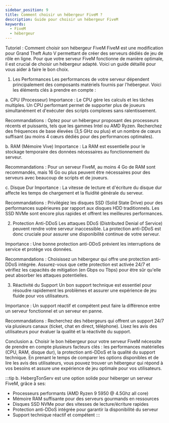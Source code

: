```yaml
---
sidebar_position: 9
title: Comment choisir un hébergeur FiveM ?
description: Guide pour choisir un hébergeur FiveM
keywords:
  - FiveM
  - hébergeur
---
```



Tutoriel : Comment choisir son hébergeur FiveM
FiveM est une modification pour Grand Theft Auto V permettant de créer des serveurs dédiés de jeu de rôle en ligne. Pour que votre serveur FiveM fonctionne de manière optimale, il est crucial de choisir un hébergeur adapté. Voici un guide détaillé pour vous aider à faire le bon choix.

1. Les Performances
Les performances de votre serveur dépendent principalement des composants matériels fournis par l'hébergeur. Voici les éléments clés à prendre en compte :

a. CPU (Processeur)
Importance : Le CPU gère les calculs et les tâches multiples. Un CPU performant permet de supporter plus de joueurs simultanément et d'exécuter des scripts complexes sans ralentissement.

Recommandations : Optez pour un hébergeur proposant des processeurs récents et puissants, tels que les gammes Intel ou AMD Ryzen. Recherchez des fréquences de base élevées (3,5 GHz ou plus) et un nombre de cœurs suffisant (au moins 4 cœurs dédiés pour des performances optimales).

b. RAM (Mémoire Vive)
Importance : La RAM est essentielle pour le stockage temporaire des données nécessaires au fonctionnement du serveur.

Recommandations : Pour un serveur FiveM, au moins 4 Go de RAM sont recommandés, mais 16 Go ou plus peuvent être nécessaires pour des serveurs avec beaucoup de scripts et de joueurs.

c. Disque Dur
Importance : La vitesse de lecture et d'écriture du disque dur affecte les temps de chargement et la fluidité générale du serveur.

Recommandations : Privilégiez les disques SSD (Solid State Drive) pour des performances supérieures par rapport aux disques HDD traditionnels. Les SSD NVMe sont encore plus rapides et offrent les meilleures performances.

2. Protection Anti-DDoS
Les attaques DDoS (Distributed Denial of Service) peuvent rendre votre serveur inaccessible. La protection anti-DDoS est donc cruciale pour assurer une disponibilité continue de votre serveur.

Importance : Une bonne protection anti-DDoS prévient les interruptions de service et protège vos données.

Recommandations : Choisissez un hébergeur qui offre une protection anti-DDoS intégrée. Assurez-vous que cette protection est activée 24/7 et vérifiez les capacités de mitigation (en Gbps ou Tbps) pour être sûr qu'elle peut absorber les attaques potentielles.

3. Réactivité du Support
Un bon support technique est essentiel pour résoudre rapidement les problèmes et assurer une expérience de jeu fluide pour vos utilisateurs.

Importance : Un support réactif et compétent peut faire la différence entre un serveur fonctionnel et un serveur en panne.

Recommandations : Recherchez des hébergeurs qui offrent un support 24/7 via plusieurs canaux (ticket, chat en direct, téléphone). Lisez les avis des utilisateurs pour évaluer la qualité et la réactivité du support.

Conclusion
a. Choisir le bon hébergeur pour votre serveur FiveM nécessite de prendre en compte plusieurs facteurs clés : les performances matérielles (CPU, RAM, disque dur), la protection anti-DDoS et la qualité du support technique. En prenant le temps de comparer les options disponibles et de lire les avis des utilisateurs, vous pouvez trouver un hébergeur qui répond à vos besoins et assure une expérience de jeu optimale pour vos utilisateurs.

:::tip b. HebergTonServ est une option solide pour héberger un serveur FiveM, grâce à ses:
- Processeurs performants (AMD Ryzen 9 5950 @ 4.5Ghz all core)
- Mémoire RAM suffisante pour des serveurs gourmands en ressources
- Disques SSD NVMe pour des vitesses de lecture/écriture rapides
- Protection anti-DDoS intégrée pour garantir la disponibilité du serveur
- Support technique réactif et compétent
:::